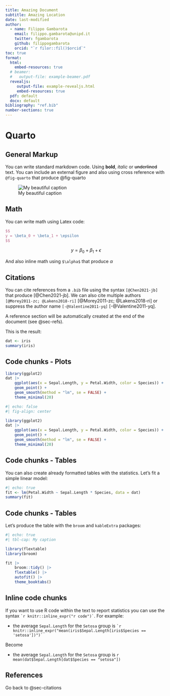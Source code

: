 ```yaml
---
title: Amazing Document
subtitle: Amazing Location
date: last-modified
author:
  - name: Filippo Gambarota
    email: filippo.gambarota@unipd.it
    twitter: fgambarota
    github: filippogambarota
    orcid: "`r filor::fil()$orcid`"
toc: true
format: 
  html:
    embed-resources: true
  # beamer:
  #   output-file: example-beamer.pdf
  revealjs:
     output-file: example-revealjs.html
     embed-resources: true
  pdf: default
  docx: default
bibliography: "ref.bib"
number-sections: true
---
```


# Quarto

## General Markup

You can write standard markdown code. Using **bold**, *italic* or ~~underlined~~ text. You can include an external figure and also using cross reference with `@fig-quarto` that produce @fig-quarto

![My beautiful caption](quarto.png){#fig-quarto}

## Math

You can write math using Latex code:

```latex
$$
y = \beta_0 + \beta_1 + \epsilon
$$
```
$$
y = \beta_0 + \beta_1 + \epsilon
$$

And also inline math using `$\alpha$` that produce $\alpha$

## Citations {#sec-citations}

You can cite references from a `.bib` file using the syntax `[@Chen2021-jb]` that produce [@Chen2021-jb]. We can also cite multiple authors `[@Morey2011-zc; @Lakens2018-ri]` [@Morey2011-zc; @Lakens2018-ri] or suppress the author name `[-@Valentine2011-yq]` [-@Valentine2011-yq].

A reference section will be automatically created at the end of the document (see @sec-refs).

This is the result:

```r
dat <- iris
summary(iris)
```

## Code chunks - Plots

```r
library(ggplot2)
dat |>
    ggplot(aes(x = Sepal.Length, y = Petal.Width, color = Species)) +
    geom_point() +
    geom_smooth(method = "lm", se = FALSE) +
    theme_minimal(20)
```

```r
#| echo: false
#| fig-align: center

library(ggplot2)
dat |>
    ggplot(aes(x = Sepal.Length, y = Petal.Width, color = Species)) +
    geom_point() +
    geom_smooth(method = "lm", se = FALSE) +
    theme_minimal(20)
```

## Code chunks - Tables

You can also create already formatted tables with the statistics. Let's fit a simple linear model:

```r
#| echo: true
fit <- lm(Petal.Width ~ Sepal.Length * Species, data = dat)
summary(fit)
```

## Code chunks - Tables

Let's produce the table with the `broom` and `kableExtra` packages:

```r
#| echo: true
#| tbl-cap: My caption

library(flextable)
library(broom)

fit |> 
    broom::tidy() |> 
    flextable() |> 
    autofit() |> 
    theme_booktabs()
```

## Inline code chunks

If you want to use R code within the text to report statistics you can use the syntax `` `r knitr::inline_expr("r code")` ``. 
For example:

- the average `Sepal.Length` for the `Setosa` group is `` `r knitr::inline_expr("mean(iris$Sepal.Length[iris$Species == 'setosa'])")` ``

Become

- the average `Sepal.Length` for the `Setosa` group is `r mean(dat$Sepal.Length[dat$Species == "setosa"])`

## References {#sec-refs}

Go back to @sec-citations